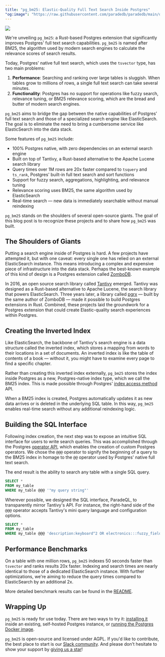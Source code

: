 ```yaml
---
title: "pg_bm25: Elastic-Quality Full Text Search Inside Postgres"
"og:image": "https://raw.githubusercontent.com/paradedb/paradedb/main/docs/blog/images/bm25.png"
---
```


<img src="/blog/images/bm25.png" noZoom />

We're unveiling `pg_bm25`: a Rust-based Postgres extension that significantly improves Postgres' full text
search capabilities. `pg_bm25` is named after BM25, the algorithm used by modern search engines to calculate the
relevance scores of search results.

Today, Postgres' native full text search, which uses the `tsvector` type, has two main problems:

1. **Performance**: Searching and ranking over large tables is sluggish. When tables grow to millions of rows, a single full text search can take several minutes.
2. **Functionality**: Postgres has no support for operations like fuzzy search, relevance tuning, or
   BM25 relevance scoring, which are the bread and butter of modern search engines.

`pg_bm25` aims to bridge the gap between the native capabilities of Postgres’ full text search and those of a specialized search engine like ElasticSearch.
The goal is to eliminate the need to bring a cumbersome service like ElasticSearch into the data stack.

Some features of `pg_bm25` include:

- 100% Postgres native, with zero dependencies on an external search engine
- Built on top of Tantivy, a Rust-based alternative to the Apache Lucene search library
- Query times over 1M rows are 20x faster compared to `tsquery` and `ts_rank`, Postgres' built-in full text search and sort functions
- Support for fuzzy search, aggregations, highlighting, and relevance tuning
- Relevance scoring uses BM25, the same algorithm used by ElasticSearch
- Real-time search — new data is immediately searchable without manual reindexing

`pg_bm25` stands on the shoulders of several open-source giants. The goal of this blog post is to recognize these projects
and to share how `pg_bm25` was built.

## The Shoulders of Giants

Putting a search engine inside of Postgres is hard. A few projects have attempted it, but with one caveat: every
single one has relied on an external ElasticSearch instance. This means introducing a
complex and expensive piece of infrastructure into the data stack. Perhaps the best-known example of this kind of design
is a Postgres extension called [ZomboDB](https://github.com/zombodb/zombodb).

In 2016, an open source search library called [Tantivy](https://github.com/quickwit-oss/tantivy) emerged. Tantivy
was designed as a Rust-based alternative to Apache Lucene, the search library that powers ElasticSearch.
Three years later, a library called [pgrx](https://github.com/pgcentralfoundation/pgrx) — built by the same
author of ZomboDB — made it possible to build Postgres extensions in Rust.
Combined, these projects laid the groundwork for a Postgres extension that could create Elastic-quality
search experiences within Postgres.

## Creating the Inverted Index

Like ElasticSearch, the backbone of Tantivy's search engine is a data structure called the inverted index,
which stores a mapping from words to their locations in a set of documents. An inverted index
is like the table of contents of a book — without it, you might have to examine every page to find
a specific chapter.

Rather than creating this inverted index externally, `pg_bm25` stores the
index inside Postgres as a new, Postgres-native index type, which we call the BM25 index. This is made possible
through Postgres' [index access method](https://www.postgresql.org/docs/current/indexam.html) API.

When a BM25 index is created, Postgres automatically updates it as new data arrives
or is deleted in the underlying SQL table. In this way, `pg_bm25` enables real-time search without any
additional reindexing logic.

## Building the SQL Interface

Following index creation, the next step was to expose an intuitive SQL interface for users to write search queries.
This was accomplished through the Postgres [operator API](https://www.postgresql.org/docs/current/sql-createoperator.html),
which enables the creation of custom Postgres operators. We chose the `@@@` operator to signify the beginning
of a query to the BM25 index in homage to the `@@` operator used by Postgres' native full text search.

The end result is the ability to search any table with a single SQL query.

```sql
SELECT *
FROM my_table
WHERE my_table @@@ '"my query string"'
```

Wherever possible, we designed the SQL interface, ParadeQL, to transparently mirror Tantivy's API. For instance,
the right-hand side of the `@@@` operator accepts Tantivy's mini query language and configuration options.

```sql
SELECT *
FROM my_table
WHERE my_table @@@ 'description:keyboard^2 OR electronics:::fuzzy_fields=description&distance=2'
```

## Performance Benchmarks

On a table with one million rows, `pg_bm25` indexes 50 seconds faster than `tsvector` and ranks results
20x faster. Indexing and search times are nearly identical to those of a dedicated ElasticSearch instance.
With further optimizations, we're aiming to reduce the query times compared to ElasticSearch
by an additional 2x.

More detailed benchmark results can be found in the [README](https://github.com/paradedb/paradedb/blob/dev/benchmarks/README.md).

## Wrapping Up

`pg_bm25` is ready for use today. There are two ways to try it: [installing it](https://github.com/paradedb/paradedb/tree/dev/pg_bm25#installation) inside an existing, self-hosted Postgres instance,
or [running the Postgres Docker image](https://github.com/paradedb/paradedb#from-self-hosted-postgres).

`pg_bm25` is open-source and licensed under AGPL. If you'd like to contribute, the best place to start is our
[Slack community](https://join.slack.com/t/paradedbcommunity/shared_invite/zt-217mordsh-ielS6BiZf7VW3rqKBFgAlQ). And please don't hesitate to show your support by
[giving us a star](https://github.com/paradedb/paradedb)!

